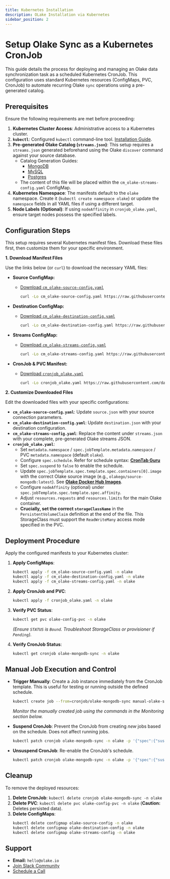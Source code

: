```yaml
---
title: Kubernetes Installation
description: OLake Installation via Kubernetes
sidebar_position: 2
---
```


# Setup Olake Sync as a Kubernetes CronJob

This guide details the process for deploying and managing an Olake data synchronization task as a scheduled Kubernetes CronJob. This configuration uses standard Kubernetes resources (ConfigMaps, PVC, CronJob) to automate recurring Olake `sync` operations using a pre-generated catalog.

## Prerequisites

Ensure the following requirements are met before proceeding:

1.  **Kubernetes Cluster Access**: Administrative access to a Kubernetes cluster.
2.  **`kubectl`**: Configured `kubectl` command-line tool. [Installation Guide](https://kubernetes.io/docs/tasks/tools/install-kubectl/).
3.  **Pre-generated Olake Catalog (`streams.json`)**: This setup requires a `streams.json` generated beforehand using the Olake `discover` command against your source database.
    *   Catalog Generation Guides:
        *   [MongoDB](https://olake.io/docs/getting-started/mongodb#step-2-generate-a-streams-file)
        *   [MySQL](https://olake.io/docs/getting-started/mysql#step-2-generate-a-streams-file)
        *   [Postgres](https://olake.io/docs/getting-started/postgres#step-2-generate-a-streams-file)
    *   The content of this file will be placed within the `cm_olake-streams-config.yaml` ConfigMap.
4.  **Kubernetes Namespace**: The manifests default to the `olake` namespace. Create it (`kubectl create namespace olake`) or update the `namespace` fields in all YAML files if using a different target.
5.  **Node Labels (Optional)**: If using `nodeAffinity` in `cronjob_olake.yaml`, ensure target nodes possess the specified labels.

## Configuration Steps

This setup requires several Kubernetes manifest files. Download these files first, then customize them for your specific environment.

**1. Download Manifest Files**

Use the links below (or `curl`) to download the necessary YAML files:

*   **Source ConfigMap:**
    *   [Download `cm_olake-source-config.yaml`](https://raw.githubusercontent.com/datazip-inc/olake-docs/refs/heads/master/kubernetes/cm_olake-source-config.yaml)
        ```bash
        curl -Lo cm_olake-source-config.yaml https://raw.githubusercontent.com/datazip-inc/olake-docs/refs/heads/master/kubernetes/cm_olake-source-config.yaml
        ```

*   **Destination ConfigMap:**
    *   [Download `cm_olake-destination-config.yaml`](https://raw.githubusercontent.com/datazip-inc/olake-docs/refs/heads/master/kubernetes/cm_olake-destination-config.yaml)
        ```bash
        curl -Lo cm_olake-destination-config.yaml https://raw.githubusercontent.com/datazip-inc/olake-docs/refs/heads/master/kubernetes/cm_olake-destination-config.yaml
        ```

*   **Streams ConfigMap:**
    *   [Download `cm_olake-streams-config.yaml`](https://raw.githubusercontent.com/datazip-inc/olake-docs/refs/heads/master/kubernetes/cm_olake-streams-config.yaml)
        ```bash
        curl -Lo cm_olake-streams-config.yaml https://raw.githubusercontent.com/datazip-inc/olake-docs/refs/heads/master/kubernetes/cm_olake-streams-config.yaml
        ```

*   **CronJob & PVC Manifest:**
    *   [Download `cronjob_olake.yaml`](https://raw.githubusercontent.com/datazip-inc/olake-docs/refs/heads/master/kubernetes/cronjob_olake.yaml)
        ```bash
        curl -Lo cronjob_olake.yaml https://raw.githubusercontent.com/datazip-inc/olake-docs/refs/heads/master/kubernetes/cronjob_olake.yaml
        ```


**2. Customize Downloaded Files**

Edit the downloaded files with your specific configurations:

*   **`cm_olake-source-config.yaml`**: Update `source.json` with your source connection parameters.
*   **`cm_olake-destination-config.yaml`**: Update `destination.json` with your destination configuration.
*   **`cm_olake-streams-config.yaml`**: Replace the content under `streams.json` with your complete, pre-generated Olake streams JSON.
*   **`cronjob_olake.yaml`**:
    *   Set `metadata.namespace` / `spec.jobTemplate.metadata.namespace` / PVC `metadata.namespace` (default `olake`).
    *   Configure `spec.schedule`. Refer for schedule syntax: **[CronTab Guru](https://crontab.guru/)**
    *   Set `spec.suspend` to `false` to enable the schedule.
    *   Update `spec.jobTemplate.spec.template.spec.containers[0].image` with the correct Olake source image (e.g., `olakego/source-mongodb:latest`). See **[Olake Docker Hub Images](https://hub.docker.com/u/olakego)**.
    *   Configure `nodeAffinity` (optional) under `spec.jobTemplate.spec.template.spec.affinity`.
    *   Adjust `resources.requests` and `resources.limits` for the main Olake container.
    *   **Crucially, set the correct `storageClassName`** in the `PersistentVolumeClaim` definition at the end of the file. This StorageClass must support the `ReadWriteMany` access mode specified in the PVC.

## Deployment Procedure

Apply the configured manifests to your Kubernetes cluster:

1.  **Apply ConfigMaps**:
    ```bash
    kubectl apply -f cm_olake-source-config.yaml -n olake
    kubectl apply -f cm_olake-destination-config.yaml -n olake
    kubectl apply -f cm_olake-streams-config.yaml -n olake
    ```

2.  **Apply CronJob and PVC**:
    ```bash
    kubectl apply -f cronjob_olake.yaml -n olake
    ```

3.  **Verify PVC Status**:
    ```bash
    kubectl get pvc olake-config-pvc -n olake
    ```
    *(Ensure `STATUS` is `Bound`. Troubleshoot StorageClass or provisioner if `Pending`).*

4.  **Verify CronJob Status**:
    ```bash
    kubectl get cronjob olake-mongodb-sync -n olake
    ```

## Manual Job Execution and Control

*   **Trigger Manually**: Create a Job instance immediately from the CronJob template. This is useful for testing or running outside the defined schedule.
    ```bash
    kubectl create job --from=cronjob/olake-mongodb-sync manual-olake-sync-$(date +%s) -n olake
    ```
    *Monitor the manually created job using the commands in the Monitoring section below.*

*   **Suspend CronJob**: Prevent the CronJob from creating *new* jobs based on the schedule. Does not affect running jobs.
    ```bash
    kubectl patch cronjob olake-mongodb-sync -n olake -p '{"spec":{"suspend":true}}'
    ```

*   **Unsuspend CronJob**: Re-enable the CronJob's schedule.
    ```bash
    kubectl patch cronjob olake-mongodb-sync -n olake -p '{"spec":{"suspend":false}}'
    ```
    
## Cleanup

To remove the deployed resources:

1.  **Delete CronJob**: `kubectl delete cronjob olake-mongodb-sync -n olake`
2.  **Delete PVC**: `kubectl delete pvc olake-config-pvc -n olake` (**Caution:** Deletes persisted data).
3.  **Delete ConfigMaps**:
    ```bash
    kubectl delete configmap olake-source-config -n olake
    kubectl delete configmap olake-destination-config -n olake
    kubectl delete configmap olake-streams-config -n olake
    ```

## Support

*   **Email:** `hello@olake.io`
*   [Join Slack Community](https://olake.io/slack/)
*   [Schedule a Call](https://calendly.com/d/ckr6-g82-p9y/olake_discussion)
